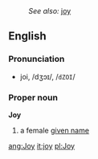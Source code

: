 :''See also:'' [[joy]]
==English==

===Pronunciation===
*joi, /dʒɔɪ/, /<tt>dZOI</tt>/
===Proper noun===
'''Joy'''
# a female [[given name]]

[[ang:Joy]]
[[it:joy]]
[[pl:Joy]]
